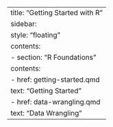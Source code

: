 ---
title: "Getting Started with R"
sidebar:
  style: "floating"
  contents:
    - section: "R Foundations"
      contents:
        - href: getting-started.qmd
          text: "Getting Started"
        - href: data-wrangling.qmd
          text: "Data Wrangling"
---